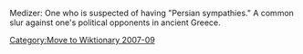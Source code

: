 [[Category:Move to Wiktionary 2007-09]]
Medizer: One who is suspected of having "Persian sympathies."  A common slur against one's political opponents in ancient Greece.
